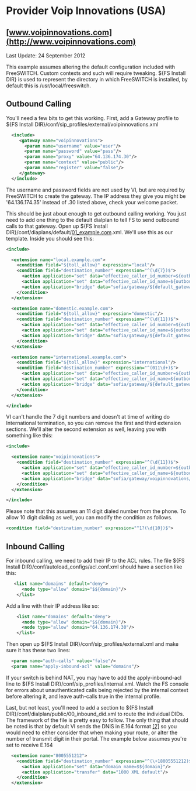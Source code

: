 
# Provider Voip Innovations (USA) 

 

## [www.voipinnovations.com](http://www.voipinnovations.com)

Last Update: 24 September 2012

This example assumes altering the default configuration included with FreeSWITCH. Custom contexts and such will require tweaking. $\{FS Install DIR} is used to represent the directory in which FreeSWITCH is installed, by default this is /usr/local/freeswitch.

## Outbound Calling

You'll need a few bits to get this working. First, add a Gateway profile to $\{FS Install DIR}/conf/sip\_profiles/external/voipinnovations.xml

```xml
  <include>
     <gateway name="voipinnovations">
       <param name="username" value="user"/>
       <param name="password" value="pass"/> 
       <param name="proxy" value="64.136.174.30"/>
       <param name="context" value="public"/>
       <param name="register" value="false"/>
     </gateway>
  </include>
```

The username and password fields are not used by VI, but are required by FreeSWITCH to create the gateway. The IP address they give you might be '64.136.174.35' instead of .30 listed above, check your welcome packet.

This should be just about enough to get outbound calling working. You just need to add one thing to the default dialplan to tell FS to send outbound calls to that gateway. Open up $\{FS Install DIR}/conf/diaplans/default/[01\_example.com](http://01%5Fexample.com).xml. We'll use this as our template. Inside you should see this:

```xml
<include>

  <extension name="local.example.com">
    <condition field="${toll_allow}" expression="local"/>
    <condition field="destination_number" expression="^(\d{7})$">
      <action application="set" data="effective_caller_id_number=${outbound_caller_id_number}"/>
      <action application="set" data="effective_caller_id_name=${outbound_caller_id_name}"/>
      <action application="bridge" data="sofia/gateway/${default_gateway}/1${default_areacode}$1"/>
    </condition>
  </extension>

  <extension name="domestic.example.com">
    <condition field="${toll_allow}" expression="domestic"/>
    <condition field="destination_number" expression="^(\d{11})$">
      <action application="set" data="effective_caller_id_number=${outbound_caller_id_number}"/>
      <action application="set" data="effective_caller_id_name=${outbound_caller_id_name}"/>
      <action application="bridge" data="sofia/gateway/${default_gateway}/$1"/>
    </condition>
  </extension>

  <extension name="international.example.com">
    <condition field="${toll_allow}" expression="international"/>
    <condition field="destination_number" expression="^(011\d+)$">
      <action application="set" data="effective_caller_id_number=${outbound_caller_id_number}"/>
      <action application="set" data="effective_caller_id_name=${outbound_caller_id_name}"/>
      <action application="bridge" data="sofia/gateway/${default_gateway}/$1"/>
    </condition>
  </extension>

</include>
```

VI can't handle the 7 digit numbers and doesn't at time of writing do International termination, so you can remove the first and third extension sections. We'll alter the second extension as well, leaving you with something like this:

```xml
<include>

  <extension name="voipinnovations">
    <condition field="destination_number" expression="^(\d{11})$">
      <action application="set" data="effective_caller_id_number=${outbound_caller_id_number}"/>
      <action application="set" data="effective_caller_id_name=${outbound_caller_id_name}"/>
      <action application="bridge" data="sofia/gateway/voipinnovations/$1"/>
    </condition>
  </extension>

</include>
```

Please note that this assumes an 11 digit dialed number from the phone. To allow 10 digit dialing as well, you can modify the condition as follows.

```xml
<condition field="destination_number" expression="^1?(\d{10})$">
```

## Inbound Calling

For inbound calling, we need to add their IP to the ACL rules. The file $\{FS Install DIR}/conf/autoload\_configs/acl.conf.xml should have a section like this:

```xml
   <list name="domains" default="deny">
      <node type="allow" domain="$${domain}"/>
    </list> 
```

Add a line with their IP address like so:

```xml
    <list name="domains" default="deny">
      <node type="allow" domain="$${domain}"/>
      <node type="allow" domain="64.136.174.30"/>
    </list>
```

Then open up $\{FS Install DIR}/conf/sip\_profiles/external.xml and make sure it has these two lines:

```xml
  <param name="auth-calls" value="false"/>
  <param name="apply-inbound-acl" value="domains"/>
```

If your switch is behind NAT, you may have to add the apply-inbound-acl line to $\{FS Install DIR}/conf/sip\_profiles/internal.xml. Watch the FS console for errors about unauthenticated calls being rejected by the internal context before altering it, and leave auth-calls true in the internal profile.

Last, but not least, you'll need to add a section to $\{FS Install DIR}/conf/dialplan/public/00\_inbound\_did.xml to route the individual DIDs. The framework of the file is pretty easy to follow. The only thing that should be noted is that by default VI sends the DNIS in E.164 format [\[2\]](http://en.wikipedia.org/wiki/E.164) so you would need to either consider that when making your route, or alter the number of transmit digit in their portal. The example below assumes you're set to receive E.164

```xml
  <extension name="8005551212">
    <condition field="destination_number" expression="^(\+18005551212)$">
      <action application="set" data="domain_name=$${domain}"/>
      <action application="transfer" data="1000 XML default"/>
    </condition>
  </extension> 
```


